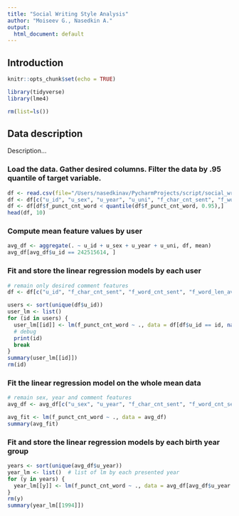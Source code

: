 ```yaml
---
title: "Social Writing Style Analysis"
author: "Moiseev G., Nasedkin A."
output:
  html_document: default
---
```


## Introduction

```r
knitr::opts_chunk$set(echo = TRUE)
```

```r
library(tidyverse)
library(lme4)

rm(list=ls())
```

## Data description

Description...

### Load the data. Gather desired columns. Filter the data by .95 quantile of target variable.
```r
df <- read.csv(file="/Users/nasedkinav/PycharmProjects/script/social_writing_style_analysis/csv/csv_data.csv", header=TRUE, sep=",")
df <- df[c("u_id", "u_sex", "u_year", "u_uni", "f_char_cnt_sent", "f_word_cnt_sent", "f_word_len_avg", "f_punct_cnt_word")]
df <- df[df$f_punct_cnt_word < quantile(df$f_punct_cnt_word, 0.95),]
head(df, 10)
```

### Compute mean feature values by user
```r
avg_df <- aggregate(. ~ u_id + u_sex + u_year + u_uni, df, mean)
avg_df[avg_df$u_id == 242515614, ]
```

### Fit and store the linear regression models by each user
```r
# remain only desired comment features
df <- df[c("u_id", "f_char_cnt_sent", "f_word_cnt_sent", "f_word_len_avg", "f_punct_cnt_word")]

users <- sort(unique(df$u_id))
user_lm <- list()
for (id in users) {
  user_lm[[id]] <- lm(f_punct_cnt_word ~ ., data = df[df$u_id == id, names(df) != "u_id"])
  # debug
  print(id)
  break
}
summary(user_lm[[id]])
rm(id)
```

### Fit the linear regression model on the whole mean data
```r
# remain sex, year and comment features
avg_df <- avg_df[c("u_sex", "u_year", "f_char_cnt_sent", "f_word_cnt_sent", "f_word_len_avg", "f_punct_cnt_word")]

avg_fit <- lm(f_punct_cnt_word ~ ., data = avg_df)
summary(avg_fit)
```

### Fit and store the linear regression models by each birth year group
```r
years <- sort(unique(avg_df$u_year))
year_lm <- list()  # list of lm by each presented year
for (y in years) {
  year_lm[[y]] <- lm(f_punct_cnt_word ~ ., data = avg_df[avg_df$u_year == y, names(avg_df) != "u_year"])
}
rm(y)
summary(year_lm[[1994]])
```
